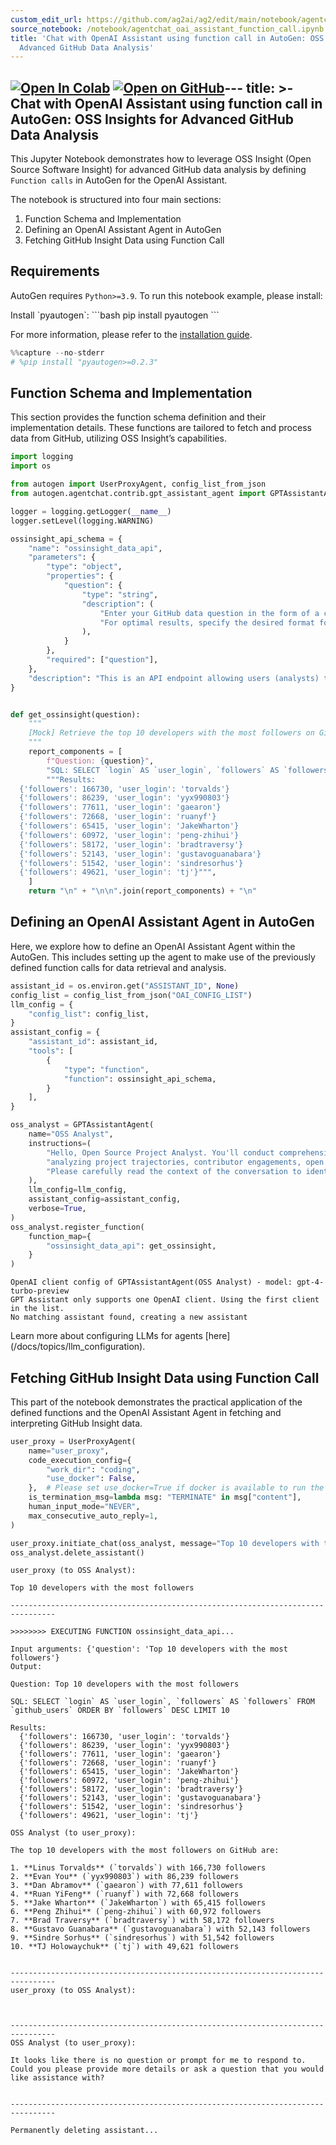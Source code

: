 ```yaml
---
custom_edit_url: https://github.com/ag2ai/ag2/edit/main/notebook/agentchat_oai_assistant_function_call.ipynb
source_notebook: /notebook/agentchat_oai_assistant_function_call.ipynb
title: 'Chat with OpenAI Assistant using function call in AutoGen: OSS Insights for
  Advanced GitHub Data Analysis'
---
```


<a href="https://colab.research.google.com/github/ag2ai/ag2/blob/main/notebook/agentchat_oai_assistant_function_call.ipynb" class="colab-badge" target="_blank"><img noZoom src="https://colab.research.google.com/assets/colab-badge.svg" alt="Open In Colab" /></a>
<a href="https://github.com/ag2ai/ag2/blob/main/notebook/agentchat_oai_assistant_function_call.ipynb" class="github-badge" target="_blank"><img noZoom src="https://img.shields.io/badge/Open%20on%20GitHub-grey?logo=github" alt="Open on GitHub" /></a>---
title: >-
  Chat with OpenAI Assistant using function call in AutoGen: OSS Insights for
  Advanced GitHub Data Analysis
---




This Jupyter Notebook demonstrates how to leverage OSS Insight (Open
Source Software Insight) for advanced GitHub data analysis by defining
`Function calls` in AutoGen for the OpenAI Assistant.

The notebook is structured into four main sections:

1.  Function Schema and Implementation
2.  Defining an OpenAI Assistant Agent in AutoGen
3.  Fetching GitHub Insight Data using Function Call

## Requirements

AutoGen requires `Python>=3.9`. To run this notebook example, please
install:


<div class="info Requirements">
<Info>
Install `pyautogen`:
```bash
pip install pyautogen
```

For more information, please refer to the [installation guide](/docs/installation/Installation).
</Info>
</div>


```python
%%capture --no-stderr
# %pip install "pyautogen>=0.2.3"
```

## Function Schema and Implementation

This section provides the function schema definition and their
implementation details. These functions are tailored to fetch and
process data from GitHub, utilizing OSS Insight’s capabilities.

```python
import logging
import os

from autogen import UserProxyAgent, config_list_from_json
from autogen.agentchat.contrib.gpt_assistant_agent import GPTAssistantAgent

logger = logging.getLogger(__name__)
logger.setLevel(logging.WARNING)

ossinsight_api_schema = {
    "name": "ossinsight_data_api",
    "parameters": {
        "type": "object",
        "properties": {
            "question": {
                "type": "string",
                "description": (
                    "Enter your GitHub data question in the form of a clear and specific question to ensure the returned data is accurate and valuable. "
                    "For optimal results, specify the desired format for the data table in your request."
                ),
            }
        },
        "required": ["question"],
    },
    "description": "This is an API endpoint allowing users (analysts) to input question about GitHub in text format to retrieve the related and structured data.",
}


def get_ossinsight(question):
    """
    [Mock] Retrieve the top 10 developers with the most followers on GitHub.
    """
    report_components = [
        f"Question: {question}",
        "SQL: SELECT `login` AS `user_login`, `followers` AS `followers` FROM `github_users` ORDER BY `followers` DESC LIMIT 10",
        """Results:
  {'followers': 166730, 'user_login': 'torvalds'}
  {'followers': 86239, 'user_login': 'yyx990803'}
  {'followers': 77611, 'user_login': 'gaearon'}
  {'followers': 72668, 'user_login': 'ruanyf'}
  {'followers': 65415, 'user_login': 'JakeWharton'}
  {'followers': 60972, 'user_login': 'peng-zhihui'}
  {'followers': 58172, 'user_login': 'bradtraversy'}
  {'followers': 52143, 'user_login': 'gustavoguanabara'}
  {'followers': 51542, 'user_login': 'sindresorhus'}
  {'followers': 49621, 'user_login': 'tj'}""",
    ]
    return "\n" + "\n\n".join(report_components) + "\n"
```

## Defining an OpenAI Assistant Agent in AutoGen

Here, we explore how to define an OpenAI Assistant Agent within the
AutoGen. This includes setting up the agent to make use of the
previously defined function calls for data retrieval and analysis.

```python
assistant_id = os.environ.get("ASSISTANT_ID", None)
config_list = config_list_from_json("OAI_CONFIG_LIST")
llm_config = {
    "config_list": config_list,
}
assistant_config = {
    "assistant_id": assistant_id,
    "tools": [
        {
            "type": "function",
            "function": ossinsight_api_schema,
        }
    ],
}

oss_analyst = GPTAssistantAgent(
    name="OSS Analyst",
    instructions=(
        "Hello, Open Source Project Analyst. You'll conduct comprehensive evaluations of open source projects or organizations on the GitHub platform, "
        "analyzing project trajectories, contributor engagements, open source trends, and other vital parameters. "
        "Please carefully read the context of the conversation to identify the current analysis question or problem that needs addressing."
    ),
    llm_config=llm_config,
    assistant_config=assistant_config,
    verbose=True,
)
oss_analyst.register_function(
    function_map={
        "ossinsight_data_api": get_ossinsight,
    }
)
```

``` text
OpenAI client config of GPTAssistantAgent(OSS Analyst) - model: gpt-4-turbo-preview
GPT Assistant only supports one OpenAI client. Using the first client in the list.
No matching assistant found, creating a new assistant
```


<div class="tip">
<Tip>
Learn more about configuring LLMs for agents [here](/docs/topics/llm_configuration).
</Tip>
</div>


## Fetching GitHub Insight Data using Function Call

This part of the notebook demonstrates the practical application of the
defined functions and the OpenAI Assistant Agent in fetching and
interpreting GitHub Insight data.

```python
user_proxy = UserProxyAgent(
    name="user_proxy",
    code_execution_config={
        "work_dir": "coding",
        "use_docker": False,
    },  # Please set use_docker=True if docker is available to run the generated code. Using docker is safer than running the generated code directly.
    is_termination_msg=lambda msg: "TERMINATE" in msg["content"],
    human_input_mode="NEVER",
    max_consecutive_auto_reply=1,
)

user_proxy.initiate_chat(oss_analyst, message="Top 10 developers with the most followers")
oss_analyst.delete_assistant()
```

``` text
user_proxy (to OSS Analyst):

Top 10 developers with the most followers

--------------------------------------------------------------------------------

>>>>>>>> EXECUTING FUNCTION ossinsight_data_api...

Input arguments: {'question': 'Top 10 developers with the most followers'}
Output:

Question: Top 10 developers with the most followers

SQL: SELECT `login` AS `user_login`, `followers` AS `followers` FROM `github_users` ORDER BY `followers` DESC LIMIT 10

Results:
  {'followers': 166730, 'user_login': 'torvalds'}
  {'followers': 86239, 'user_login': 'yyx990803'}
  {'followers': 77611, 'user_login': 'gaearon'}
  {'followers': 72668, 'user_login': 'ruanyf'}
  {'followers': 65415, 'user_login': 'JakeWharton'}
  {'followers': 60972, 'user_login': 'peng-zhihui'}
  {'followers': 58172, 'user_login': 'bradtraversy'}
  {'followers': 52143, 'user_login': 'gustavoguanabara'}
  {'followers': 51542, 'user_login': 'sindresorhus'}
  {'followers': 49621, 'user_login': 'tj'}

OSS Analyst (to user_proxy):

The top 10 developers with the most followers on GitHub are:

1. **Linus Torvalds** (`torvalds`) with 166,730 followers
2. **Evan You** (`yyx990803`) with 86,239 followers
3. **Dan Abramov** (`gaearon`) with 77,611 followers
4. **Ruan YiFeng** (`ruanyf`) with 72,668 followers
5. **Jake Wharton** (`JakeWharton`) with 65,415 followers
6. **Peng Zhihui** (`peng-zhihui`) with 60,972 followers
7. **Brad Traversy** (`bradtraversy`) with 58,172 followers
8. **Gustavo Guanabara** (`gustavoguanabara`) with 52,143 followers
9. **Sindre Sorhus** (`sindresorhus`) with 51,542 followers
10. **TJ Holowaychuk** (`tj`) with 49,621 followers


--------------------------------------------------------------------------------
user_proxy (to OSS Analyst):



--------------------------------------------------------------------------------
OSS Analyst (to user_proxy):

It looks like there is no question or prompt for me to respond to. Could you please provide more details or ask a question that you would like assistance with?


--------------------------------------------------------------------------------
```

``` text
Permanently deleting assistant...
```
